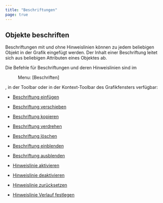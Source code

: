 ```yaml
---
title: "Beschriftungen"
page: true
---
```

## Objekte beschriften

Beschriftungen mit und ohne Hinweislinien k&#246;nnen zu jedem beliebigen Objekt in der Grafik eingef&#252;gt werden.
Der Inhalt einer Beschriftung leitet sich aus beliebigen Attributen eines Objektes ab.

Die Befehle f&#252;r Beschriftungen und deren Hinweislinien sind im  <Menu> Menu: [Beschriften] </Menu> , in der Toolbar oder in der Kontext-Toolbar des Grafikfensters verf&#252;gbar:


- [Beschriftung einf&#252;gen](../fachschaleeditieren/beschriften2)

- [Beschriftung verschieben](../fachschaleeditieren/beschriften3)

- [Beschriftung kopieren](../fachschaleeditieren/beschriften4)

- [Beschriftung verdrehen](../fachschaleeditieren/beschriften5)

- [Beschriftung l&#246;schen](../fachschaleeditieren/beschriften6)

- [Beschriftung einblenden](../fachschaleeditieren/beschriften7)

- [Beschriftung ausblenden](../fachschaleeditieren/beschriften8)

- [Hinweislinie aktivieren](../fachschaleeditieren/beschriften9)

- [Hinweislinie deaktivieren](../fachschaleeditieren/beschriften10)

- [Hinweislinie zur&#252;cksetzen](../fachschaleeditieren/beschriften11)

- [Hinweislinie Verlauf festlegen](../fachschaleeditieren/beschriften12)




